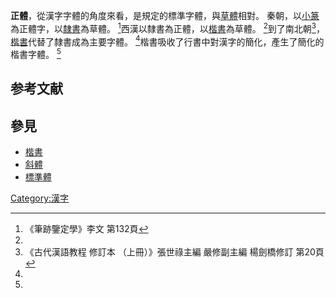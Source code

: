 {{otheruseslist|漢字規定的標準字體|與[[異體字|異體字]]對應的漢字|正體字|與[[簡化字|簡化字]]對應的[[漢字字彙|漢字字彙]]|繁體字|中華民國官方使用的漢字|國字|中華民國教育部頒布的正體字之標準字體|國字標準字體|陸整理漢時字選用的字形|新字形}}

'''正體'''，從漢字字體的角度來看，是規定的標準字體，與[[草體|草體]]相對。 秦朝，以[[小篆|小篆]]為正體字，以[[隸書|隸書]]為草體。 <ref name=lw>《筆跡鑒定學》李文 第132頁</ref>西漢以隸書為正體，以[[楷書|楷書]]為草體。 <ref name=lw />到了南北朝<ref>《古代漢語教程 修訂本 （上冊）》張世祿主編 嚴修副主編 楊劍橋修訂 第20頁</ref>，[[楷書|楷書]]代替了隸書成為主要字體。 <ref name=lw />楷書吸收了行書中對漢字的簡化，產生了簡化的楷書字體。 <ref name=lw />

== 参考文献 ==
{{Reflist}}

==參見==

*[[楷書|楷書]]
*[[斜體|斜體]]
*[[標準體|標準體]]


{{lang-stub}}

[[Category:漢字|Category:漢字]]